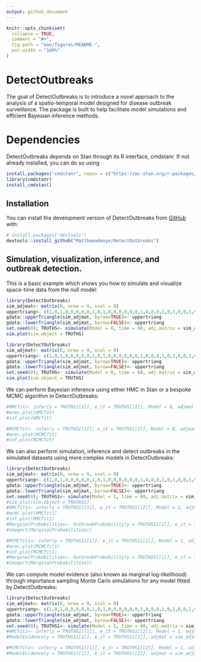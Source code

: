 ```yaml
---
output: github_document
---
```


<!-- README.md is generated from README.Rmd. Please edit that file -->

```r
knitr::opts_chunk$set(
  collapse = TRUE,
  comment = "#>",
  fig.path = "man/figures/README-",
  out.width = "100%"
)
```

# DetectOutbreaks

<!-- badges: start -->
<!-- badges: end -->

The goal of DetectOutbreaks is to introduce a novel approach to the analysis of a spatio-temporal model designed for disease outbreak surveillance. The package is built to help facilitate model simulations and efficient Bayesian inference methods.

# Dependencies

<!-- badges: start -->
<!-- badges: end -->

DetectOutbreaks depends on Stan through its R interface, cmdstanr. If not already installed, you can do so using

``` r
install.packages("cmdstanr", repos = c("https://mc-stan.org/r-packages/", getOption("repos")))
library(cmdstanr)
install_cmdstan()
```

## Installation

You can install the development version of DetectOutbreaks from [GitHub](https://github.com/) with:

``` r
# install.packages("devtools")
devtools::install_github("Matthewadeoye/DetectOutbreaks")
```

## Simulation, visualization, inference, and outbreak detection.

This is a basic example which shows you how to simulate and visualize space-time data from the null model:

```r
library(DetectOutbreaks)
sim_adjmat<- matrix(0, nrow = 9, ncol = 9)
uppertriang<- c(1,0,1,0,0,0,0,0,1,0,1,0,0,0,0,0,0,1,0,0,0,1,0,1,0,0,1,0,1,0,0,0,1,1,0,1)
gdata::upperTriangle(sim_adjmat, byrow=TRUE)<- uppertriang
gdata::lowerTriangle(sim_adjmat, byrow=FALSE)<- uppertriang
set.seed(0); TRUTHS<- simulate(Model = 0, time = 60, adj.matrix = sim_adjmat)
sim.plot(sim.object = TRUTHS)
```

```r
library(DetectOutbreaks)
sim_adjmat<- matrix(0, nrow = 9, ncol = 9)
uppertriang<- c(1,0,1,0,0,0,0,0,1,0,1,0,0,0,0,0,0,1,0,0,0,1,0,1,0,0,1,0,1,0,0,0,1,1,0,1)
gdata::upperTriangle(sim_adjmat, byrow=TRUE)<- uppertriang
gdata::lowerTriangle(sim_adjmat, byrow=FALSE)<- uppertriang
set.seed(0); TRUTHS<- simulate(Model = 0, time = 60, adj.matrix = sim_adjmat)
sim.plot(sim.object = TRUTHS)
```

We can perform Bayesian inference using either HMC in Stan or a bespoke MCMC algorithm in DetectOutbreaks:

```r
#HMCfit<- infer(y = TRUTHS[[1]], e_it = TRUTHS[[2]], Model = 0, adjmat = sim_adjmat, Stan = TRUE, ModEvid = TRUE, OutbreakProb = FALSE)
#mcmc.plot(HMCfit)
#inf.plot(HMCfit)

#MCMCfit<- infer(y = TRUTHS[[1]], e_it = TRUTHS[[2]], Model = 0, adjmat = sim_adjmat, Stan = FALSE, ModEvid = TRUE, OutbreakProb = FALSE)
#mcmc.plot(MCMCfit)
#inf.plot(MCMCfit)
```


We can also perform simulation, inference and detect outbreaks in the simulated datasets using more complex models in DetectOutbreaks:

```r
library(DetectOutbreaks)
sim_adjmat<- matrix(0, nrow = 9, ncol = 9)
uppertriang<- c(1,0,1,0,0,0,0,0,1,0,1,0,0,0,0,0,0,1,0,0,0,1,0,1,0,0,1,0,1,0,0,0,1,1,0,1)
gdata::upperTriangle(sim_adjmat, byrow=TRUE)<- uppertriang
gdata::lowerTriangle(sim_adjmat, byrow=FALSE)<- uppertriang
set.seed(0); TRUTHS1<- simulate(Model = 1, time = 60, adj.matrix = sim_adjmat)
#sim.plot(sim.object = TRUTHS1)
#HMCfit1<- infer(y = TRUTHS1[[1]], e_it = TRUTHS1[[2]], Model = 1, adjmat = sim_adjmat, Stan = TRUE, ModEvid = TRUE, OutbreakProb = FALSE)
#mcmc.plot(HMCfit1)
#inf.plot(HMCfit1)
#MarginalProbabilities<- OutbreakProbability(y = TRUTHS1[[1]], e_it = TRUTHS1[[2]], inf.object = HMCfit1, adjmat = sim_adjmat, Model = 1)
#image(t(MarginalProbabilities))

#MCMCfit1<- infer(y = TRUTHS1[[1]], e_it = TRUTHS1[[2]], Model = 1, adjmat = sim_adjmat, Stan = FALSE, ModEvid = TRUE, OutbreakProb = FALSE)
#mcmc.plot(MCMCfit1)
#inf.plot(MCMCfit1)
#MarginalProbabilities<- OutbreakProbability(y = TRUTHS1[[1]], e_it = TRUTHS1[[2]], inf.object = #MCMCfit1, adjmat = sim_adjmat, Model = 1)
#image(t(MarginalProbabilities))
```


We can compute model evidence (also known as marginal log-likelihood) through importance sampling Monte Carlo simulations for any model fitted by DetectOutbreaks:

```r
library(DetectOutbreaks)
sim_adjmat<- matrix(0, nrow = 9, ncol = 9)
uppertriang<- c(1,0,1,0,0,0,0,0,1,0,1,0,0,0,0,0,0,1,0,0,0,1,0,1,0,0,1,0,1,0,0,0,1,1,0,1)
gdata::upperTriangle(sim_adjmat, byrow=TRUE)<- uppertriang
gdata::lowerTriangle(sim_adjmat, byrow=FALSE)<- uppertriang
set.seed(0); TRUTHS1<- simulate(Model = 1, time = 60, adj.matrix = sim_adjmat)
#HMCfit1<- infer(y = TRUTHS1[[1]], e_it = TRUTHS1[[2]], Model = 1, adjmat = sim_adjmat, Stan = TRUE, ModEvid = FALSE, OutbreakProb = FALSE)
#ModelEvidence(y = TRUTHS1[[1]], e_it = TRUTHS1[[2]], adjmat = sim_adjmat, Model = 1, inf.object = HMCfit1, num_samples = 50000)

#MCMCfit1<- infer(y = TRUTHS1[[1]], e_it = TRUTHS1[[2]], Model = 1, adjmat = sim_adjmat, Stan = FALSE, ModEvid = FALSE, OutbreakProb = FALSE)
#ModelEvidence(y = TRUTHS1[[1]], e_it = TRUTHS1[[2]], adjmat = sim_adjmat, Model = 1, inf.object = MCMCfit1, num_samples = 50000)
```



